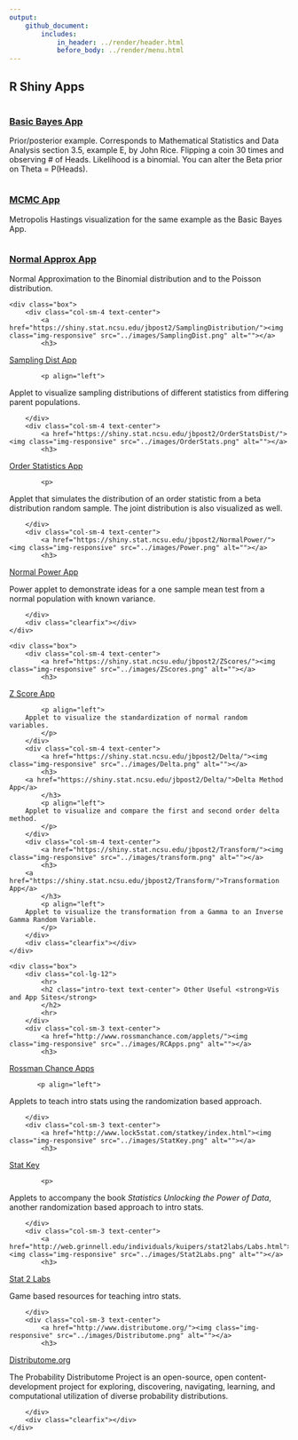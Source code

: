 ```yaml
---
output: 
    github_document:
        includes: 
            in_header: ../render/header.html
            before_body: ../render/menu.html
---
```


## R Shiny Apps  

<a href="https://shiny.stat.ncsu.edu/jbpost2/BasicBayes/"><img class="img-responsive" src="../images/Bayes.png" alt=""></a>

### <a href="https://shiny.stat.ncsu.edu/jbpost2/BasicBayes/">Basic Bayes App</a> 

Prior/posterior example. Corresponds to Mathematical Statistics and Data Analysis section 3.5, example E, by John Rice.
Flipping a coin 30 times and observing # of Heads. Likelihood is a binomial. You can alter the Beta prior on Theta = P(Heads).

<a href="https://shiny.stat.ncsu.edu/jbpost2/MCMC/"><img class="img-responsive" src="../images/MCMC.png" alt=""></a>

### <a href="https://shiny.stat.ncsu.edu/jbpost2/MCMC/">MCMC App</a>

Metropolis Hastings visualization for the same example as the Basic Bayes App.

<a href="https://shiny.stat.ncsu.edu/jbpost2/NormalApproximation/"><img class="img-responsive" src="../images/NormApprox.png" alt=""></a>

### <a href="https://shiny.stat.ncsu.edu/jbpost2/NormalApproximation/">Normal Approx App</a>

Normal Approximation to the Binomial distribution and to the Poisson distribution.

<div class="row">
    <div class="box">
        <div class="col-sm-4 text-center">
            <a href="https://shiny.stat.ncsu.edu/jbpost2/SamplingDistribution/"><img class="img-responsive" src="../images/SamplingDist.png" alt=""></a>
            <h3> 
<a href="https://shiny.stat.ncsu.edu/jbpost2/SamplingDistribution/">Sampling Dist App</a>
            </h3>
            <p align="left"> 
Applet to visualize sampling distributions of different statistics from differing parent populations.
            </p>
        </div>
        <div class="col-sm-4 text-center">
            <a href="https://shiny.stat.ncsu.edu/jbpost2/OrderStatsDist/"><img class="img-responsive" src="../images/OrderStats.png" alt=""></a>
            <h3>
<a href="https://shiny.stat.ncsu.edu/jbpost2/OrderStatsDist/">Order Statistics App</a>
            </h3>
        	<p>
Applet that simulates the distribution of an order statistic from a beta distribution random sample. The joint distribution is also visualized as well.
</p>
        </div>
        <div class="col-sm-4 text-center">
            <a href="https://shiny.stat.ncsu.edu/jbpost2/NormalPower/"><img class="img-responsive" src="../images/Power.png" alt=""></a>
            <h3>
<a href="https://shiny.stat.ncsu.edu/jbpost2/NormalPower/">Normal Power App</a>
            </h3>
<p>
Power applet to demonstrate ideas for a one sample mean test from a normal population with known variance.
</p>
        </div>
        <div class="clearfix"></div>
    </div>
</div>

<div class="row">
    <div class="box">
        <div class="col-sm-4 text-center">
            <a href="https://shiny.stat.ncsu.edu/jbpost2/ZScores/"><img class="img-responsive" src="../images/ZScores.png" alt=""></a>
            <h3> 
<a href="https://shiny.stat.ncsu.edu/jbpost2/ZScores/">Z Score App</a>
            </h3>
            <p align="left"> 
		Applet to visualize the standardization of normal random variables.
            </p>
        </div>
        <div class="col-sm-4 text-center">
            <a href="https://shiny.stat.ncsu.edu/jbpost2/Delta/"><img class="img-responsive" src="../images/Delta.png" alt=""></a>
            <h3> 
		<a href="https://shiny.stat.ncsu.edu/jbpost2/Delta/">Delta Method App</a>
            </h3>
            <p align="left"> 
		Applet to visualize and compare the first and second order delta method.
            </p>
        </div>
        <div class="col-sm-4 text-center">
            <a href="https://shiny.stat.ncsu.edu/jbpost2/Transform/"><img class="img-responsive" src="../images/transform.png" alt=""></a>
            <h3> 
		<a href="https://shiny.stat.ncsu.edu/jbpost2/Transform/">Transformation App</a>
            </h3>
            <p align="left"> 
		Applet to visualize the transformation from a Gamma to an Inverse Gamma Random Variable.
            </p>
        </div>
        <div class="clearfix"></div>
    </div>
</div>

<div class="row">
    <div class="box">
        <div class="col-lg-12">
            <hr>
            <h2 class="intro-text text-center"> Other Useful <strong>Vis and App Sites</strong>
            </h2>
            <hr>
        </div>
        <div class="col-sm-3 text-center">
            <a href="http://www.rossmanchance.com/applets/"><img class="img-responsive" src="../images/RCApps.png" alt=""></a>
            <h3> 
<a href="http://www.rossmanchance.com/applets/">Rossman Chance Apps</a> 
            </h3>
           <p align="left"> 
Applets to teach intro stats using the randomization based approach.
            </p>
        </div>
        <div class="col-sm-3 text-center">
            <a href="http://www.lock5stat.com/statkey/index.html"><img class="img-responsive" src="../images/StatKey.png" alt=""></a>
            <h3>
<a href="http://www.lock5stat.com/statkey/index.html">Stat Key</a>
            </h3>
        	<p>
 Applets to accompany the book <i>Statistics Unlocking the Power of Data</i>, another randomization based approach to intro stats.
</p>
        </div>
        <div class="col-sm-3 text-center">
            <a href="http://web.grinnell.edu/individuals/kuipers/stat2labs/Labs.html"><img class="img-responsive" src="../images/Stat2Labs.png" alt=""></a>
            <h3>
<a href="http://web.grinnell.edu/individuals/kuipers/stat2labs/Labs.html">Stat 2 Labs</a>
            </h3>
<p>
Game based resources for teaching intro stats.
</p>
        </div>
        <div class="col-sm-3 text-center">
            <a href="http://www.distributome.org/"><img class="img-responsive" src="../images/Distributome.png" alt=""></a>
            <h3>
<a href="http://www.distributome.org/">Distributome.org</a>
            </h3>
<p>
The Probability Distributome Project is an open-source, open content-development project for exploring, discovering, navigating, learning, and computational utilization of diverse probability distributions.
</p>
        </div>
        <div class="clearfix"></div>
    </div>
</div>

